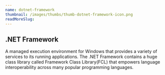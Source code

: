```yaml
---
name: dotnet-framework
thumbnail: /images/thumbs/thumb-dotnet-framework-icon.png
readMoreSlug:
---
```


## .NET Framework

A managed execution environment for Windows that provides a variety of services to its running applications. The .NET Framework contains a huge class library called Framework Class Library(FCL) that empowers language interoperability across many popular programming languages.
